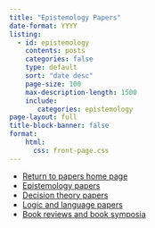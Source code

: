 ```yaml
---
title: "Epistemology Papers"
date-format: YYYY
listing: 
  - id: epistemology
    contents: posts
    categories: false
    type: default
    sort: "date desc"
    page-size: 100
    max-description-length: 1500
    include:
       categories: epistemology
page-layout: full
title-block-banner: false
format: 
    html:
      css: front-page.css
---
```


:::{#epistemology}
:::

- [Return to papers home page](papers.html)
- [Epistemology papers](epist.html)
- [Decision theory papers](gdt.html)
- [Logic and language papers](language.html)
- [Book reviews and book symposia](books.html)